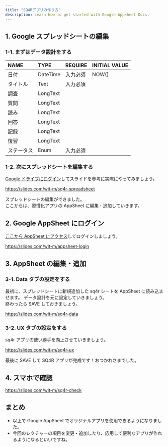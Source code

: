 ```yaml
---
title: "SQ4Rアプリの作り方"
description: Learn how to get started with Google Appsheet Docs.
---
```


## 1. Google スプレッドシートの編集

### 1-1. まずはデータ設計をする

| NAME       | TYPE     | REQUIRE  | INITIAL VALUE |
| :--------- | :------- | :------- | :------------ |
| 日付       | DateTime | 入力必須 | NOW()         |
| タイトル   | Text     | 入力必須 |               |
| 調査       | LongText |          |               |
| 質問       | LongText |          |               |
| 読み       | LongText |          |               |
| 回答       | LongText |          |               |
| 記録       | LongText |          |               |
| 復習       | LongText |          |               |
| ステータス | Enum     | 入力必須 |               |

### 1-2. 次にスプレッドシートを編集する

[Google ドライブにログイン](https://drive.google.com/)してスライドを参考に実際にやってみましょう。

https://slides.com/wit-m/sq4r-spreadsheet

スプレッドシートの編集ができました。<br/>
ここからは、習慣化アプリの AppSheet に編集・追加していきます。

## 2. Google AppSheet にログイン

[ここから AppSheet にアクセス](https://www.appsheet.com/)してログインしましょう。

https://slides.com/wit-m/appsheet-login

## 3. AppSheet の編集・追加

### 3-1. Data タブの設定をする

最初に、スプレッドシートに新規追加した sq4r シートを AppSheet に読み込ませます。
データ設計を元に設定していきましょう。<br/>
終わったら SAVE しておきましょう。

https://slides.com/wit-m/sq4r-data

### 3-2. UX タブの設定をする

sq4r アプリの使い勝手を向上させていきましょう。

https://slides.com/wit-m/sq4r-ux

最後に SAVE して SQ4R アプリが完成です！おつかれさまでした。

## 4. スマホで確認

https://slides.com/wit-m/sq4r-check

## まとめ

- 以上で Google AppSheet でオリジナルアプリを使用できるようになりました。
- 今回のレクチャーの項目を変更・追加したり、応用して便利なアプリが作れるようになるといいですね。
